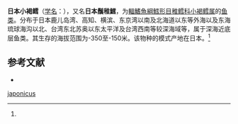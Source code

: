 {{Speciesbox
| name = 日本小褐鳕
| status = NE
| status_system = IUCN3.1
| image = 
| genus = Physiculus
| species = japonicus
| authority = (Hilgendorf, 1879)<ref name='id6760'>{{cite web| url =http://www.bioinfo.cn/db05/BjdwSpecies.php?action=view&id=6760| title =日本小褐鳕| work =《中国动物物种编目数据库》| publisher =中国科学院微生物研究所| author =中国科学院动物研究所| accessdate =2009-04-11| deadurl =yes| archiveurl =https://web.archive.org/web/20160305101421/http://www.bioinfo.cn/db05/BjdwSpecies.php?action=view&id=6760| archivedate =2016-03-05}}</ref>
| synonyms = *''Lotella maximowiczi'',Herzenstein, 1896
*''Physiculus maximowiczi'',Herzenstein, 1896
}}

'''日本小褐鳕'''（[[学名|学名]]：{{lang|la|''Physiculus japonicus''}}），又名'''日本鬚稚鱈'''，为[[輻鰭魚綱|輻鰭魚綱]][[鱈形目|鱈形目]][[稚鳕科|稚鳕科]][[小褐鳕属|小褐鳕属]]的[[鱼类|鱼类]]。分布于日本鹿儿岛湾、高知、横滨、东京湾以南及北海道以东等外海以及东海琉球海沟以北、台湾东北苏奥以东太平洋及台湾西南等较深海域等，属于深海近底层鱼类。其生存的海拔范围为-350至-150米。该物种的模式产地在日本。<ref name='id6760'/>

== 参考文献 ==
{{reflist}}
* {{TaiBNET| zh=日本鬚稚鱈 | id=381087 | binomial=Physiculus japonicus | authority=Hilgendorf, 1879 | var= | accessdate=2013-01-24}}
{{Wikispecies|Physiculus japonicus}}
{{Taxonbar|from=Q2248332}}

[[Category:小褐鳕属|japonicus]]


{{鳕形目小作品}}